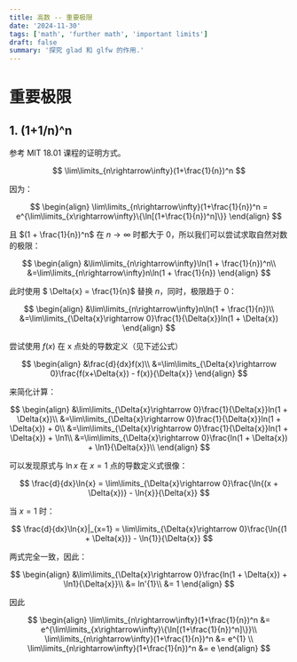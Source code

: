 ```yaml
---
title: 高数 -- 重要极限
date: '2024-11-30'
tags: ['math', 'further math', 'important limits']
draft: false
summary: '探究 glad 和 glfw 的作用.'
---
```


# 重要极限

## 1. (1+1/n)^n

参考 MIT 18.01 课程的证明方式。

$$
\lim\limits_{n\rightarrow\infty}(1+\frac{1}{n})^n
$$

因为：

$$
\begin{align}
\lim\limits_{n\rightarrow\infty}(1+\frac{1}{n})^n = e^{\lim\limits_{x\rightarrow\infty}\{\ln[(1+\frac{1}{n})^n]\}}
\end{align}
$$

且 $(1 + \frac{1}{n})^n$ 在 ${n\rightarrow\infty}$ 时都大于 0，所以我们可以尝试求取自然对数的极限：

$$
\begin{align}
&\lim\limits_{n\rightarrow\infty}\ln(1 + \frac{1}{n})^n\\
&=\lim\limits_{n\rightarrow\infty}n\ln(1 + \frac{1}{n})
\end{align}
$$

此时使用 $ \Delta{x} = \frac{1}{n}$ 替换 $n$，同时，极限趋于 0：

$$
\begin{align}
&\lim\limits_{n\rightarrow\infty}n\ln(1 + \frac{1}{n})\\
&=\lim\limits_{\Delta{x}\rightarrow 0}\frac{1}{\Delta{x}}ln(1 + \Delta{x})
\end{align}
$$

尝试使用 $f(x)$ 在 x 点处的导数定义（见下述公式）

$$
\begin{align}
&\frac{d}{dx}f(x)\\
&=\lim\limits_{\Delta{x}\rightarrow 0}\frac{f(x+\Delta{x}) - f(x)}{\Delta{x}}
\end{align}
$$

来简化计算：

$$
\begin{align}
&\lim\limits_{\Delta{x}\rightarrow 0}\frac{1}{\Delta{x}}ln(1 + \Delta{x})\\
&=\lim\limits_{\Delta{x}\rightarrow 0}\frac{1}{\Delta{x}}ln(1 + \Delta{x}) + 0\\
&=\lim\limits_{\Delta{x}\rightarrow 0}\frac{1}{\Delta{x}}ln(1 + \Delta{x}) + \ln1\\
&=\lim\limits_{\Delta{x}\rightarrow 0}\frac{ln(1 + \Delta{x}) + \ln1}{\Delta{x}}\\
\end{align}
$$

可以发现原式与 $\ln{x}$ 在 $x=1$ 点的导数定义式很像：

$$
\frac{d}{dx}\ln{x} = \lim\limits_{\Delta{x}\rightarrow 0}\frac{\ln{(x + \Delta{x})} - \ln{x}}{\Delta{x}}
$$

当 $x=1$ 时：

$$
\frac{d}{dx}\ln{x}|_{x=1} = \lim\limits_{\Delta{x}\rightarrow 0}\frac{\ln{(1 + \Delta{x})} - \ln{1}}{\Delta{x}}
$$

两式完全一致，因此：

$$
\begin{align}
&\lim\limits_{\Delta{x}\rightarrow 0}\frac{ln(1 + \Delta{x}) + \ln1}{\Delta{x}}\\
&= ln'{1}\\
&= 1
\end{align}
$$

因此

$$
\begin{align}
\lim\limits_{n\rightarrow\infty}(1+\frac{1}{n})^n &= e^{\lim\limits_{x\rightarrow\infty}\{\ln[(1+\frac{1}{n})^n]\}}\\
\lim\limits_{n\rightarrow\infty}(1+\frac{1}{n})^n &= e^{1} \\
\lim\limits_{n\rightarrow\infty}(1+\frac{1}{n})^n &= e
\end{align}
$$
